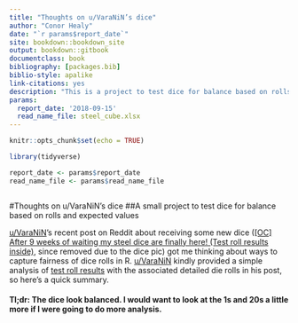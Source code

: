 --- 
title: "Thoughts on u/VaraNiN’s dice"
author: "Conor Healy"
date: "`r params$report_date`"
site: bookdown::bookdown_site
output: bookdown::gitbook
documentclass: book
bibliography: [packages.bib]
biblio-style: apalike
link-citations: yes
description: "This is a project to test dice for balance based on rolls and expected values"
params:
  report_date: '2018-09-15'
  read_name_file: steel_cube.xlsx
---

```{r setup, include=FALSE}
knitr::opts_chunk$set(echo = TRUE)

library(tidyverse)

report_date <- params$report_date
read_name_file <- params$read_name_file



```

#Thoughts on u/VaraNiN’s dice
##A small project to test dice for balance based on rolls and expected values

[u/VaraNiN](https://www.reddit.com/user/VaraNiN)'s recent post on Reddit about receiving some new dice ([[OC] After 9 weeks of waiting my steel dice are finally here! (Test roll results inside)](https://www.reddit.com/r/DnD/comments/9g5gge/oc_after_9_weeks_of_waiting_my_steel_dice_are/?st=JM450M1H&sh=090282a1), since removed due to the dice pic) got me thinking about ways to capture fairness of dice rolls in R.  [u/VaraNiN](https://www.reddit.com/user/VaraNiN) kindly provided a simple analysis of [test roll results](https://drive.google.com/file/d/1oFhszSd7A210-YbTaEfz89A1eM7QgK5U/view?usp=sharing) with the associated detailed die rolls in his post, so here's a quick summary.

#### Tl;dr: The dice look balanced.  I would want to look at the 1s and 20s a little more if I were going to do more analysis.


